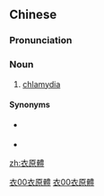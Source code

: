 {{also|衣原体}}
==Chinese==
{{zh-forms|s=衣原体}}

===Pronunciation===
{{zh-pron
|m=yīyuántǐ
|cat=n
}}

===Noun===
{{zh-noun}}

# [[chlamydia]]

====Synonyms====
* {{qualifier|Taiwan}} {{zh-l|披衣菌}}
* {{zh-l|衣原菌}}

[[Category:zh:Pathology|衣00衣原體]]
[[Category:zh:Sexually transmitted diseases|衣00衣原體]]

[[zh:衣原體]]